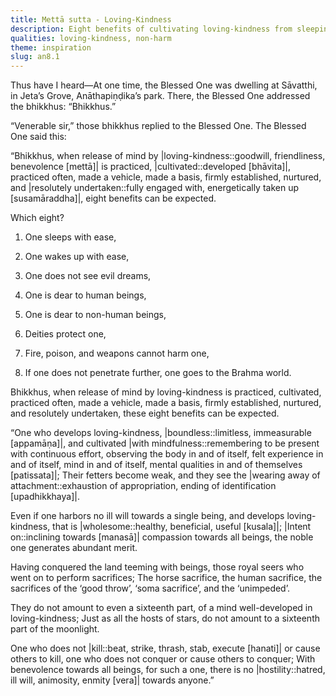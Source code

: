 ```yaml
---
title: Mettā sutta - Loving-Kindness
description: Eight benefits of cultivating loving-kindness from sleeping with ease to fire, poison, and weapons not harming one to going to the Brahma world.
qualities: loving-kindness, non-harm
theme: inspiration
slug: an8.1
---
```


Thus have I heard—At one time, the Blessed One was dwelling at Sāvatthi, in Jeta’s Grove, Anāthapiṇḍika’s park. There, the Blessed One addressed the bhikkhus: “Bhikkhus.”

“Venerable sir,” those bhikkhus replied to the Blessed One. The Blessed One said this:

“Bhikkhus, when release of mind by |loving-kindness::goodwill, friendliness, benevolence [mettā]| is practiced, |cultivated::developed [bhāvita]|, practiced often, made a vehicle, made a basis, firmly established, nurtured, and |resolutely undertaken::fully engaged with, energetically taken up [susamāraddha]|, eight benefits can be expected.

Which eight?

1) One sleeps with ease,

2) One wakes up with ease,

3) One does not see evil dreams,

4) One is dear to human beings,

5) One is dear to non-human beings,

6) Deities protect one,

7) Fire, poison, and weapons cannot harm one,

8) If one does not penetrate further, one goes to the Brahma world.

Bhikkhus, when release of mind by loving-kindness is practiced, cultivated, practiced often, made a vehicle, made a basis, firmly established, nurtured, and resolutely undertaken, these eight benefits can be expected.

“One who develops loving-kindness,
|boundless::limitless, immeasurable [appamāṇa]|, and cultivated |with mindfulness::remembering to be present with continuous effort, observing the body in and of itself, felt experience in and of itself, mind in and of itself, mental qualities in and of themselves [patissata]|;
Their fetters become weak,
and they see the |wearing away of attachment::exhaustion of appropriation, ending of identification [upadhikkhaya]|.

Even if one harbors no ill will towards a single being,
and develops loving-kindness, that is |wholesome::healthy, beneficial, useful [kusala]|;
|Intent on::inclining towards [manasā]| compassion towards all beings,
the noble one generates abundant merit.

Having conquered the land teeming with beings,
those royal seers who went on to perform sacrifices;
The horse sacrifice, the human sacrifice,
the sacrifices of the ‘good throw’, ‘soma sacrifice’, and the ‘unimpeded’.

They do not amount to even a sixteenth part,
of a mind well-developed in loving-kindness;
Just as all the hosts of stars,
do not amount to a sixteenth part of the moonlight.

One who does not |kill::beat, strike, thrash, stab, execute [hanati]| or cause others to kill,
one who does not conquer or cause others to conquer;
With benevolence towards all beings,
for such a one, there is no |hostility::hatred, ill will, animosity, enmity [vera]| towards anyone.”